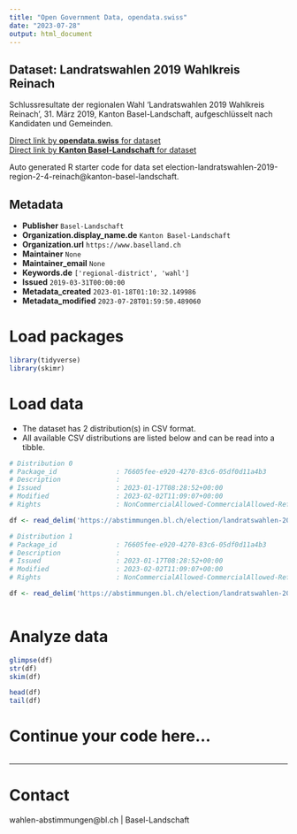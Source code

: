 ```yaml
---
title: "Open Government Data, opendata.swiss"
date: "2023-07-28"
output: html_document
---
```


## Dataset: Landratswahlen 2019 Wahlkreis Reinach

Schlussresultate der regionalen Wahl 'Landratswahlen 2019 Wahlkreis Reinach', 31. März 2019, Kanton Basel-Landschaft, aufgeschlüsselt nach Kandidaten und Gemeinden.

[Direct link by **opendata.swiss** for dataset](https://opendata.swiss/de/dataset/landratswahlen-2019-wahlkreis-reinach)<br>
[Direct link by **Kanton Basel-Landschaft** for dataset](https://abstimmungen.bl.ch/election/landratswahlen-2019-region-2-4-reinach/data)

Auto generated R starter code for data set election-landratswahlen-2019-region-2-4-reinach@kanton-basel-landschaft.

## Metadata

- **Publisher** `Basel-Landschaft`
- **Organization.display_name.de** `Kanton Basel-Landschaft`
- **Organization.url** `https://www.baselland.ch`
- **Maintainer** `None`
- **Maintainer_email** `None`
- **Keywords.de** `['regional-district', 'wahl']`
- **Issued** `2019-03-31T00:00:00`
- **Metadata_created** `2023-01-18T01:10:32.149986`
- **Metadata_modified** `2023-07-28T01:59:50.489060`


# Load packages

```r

library(tidyverse)
library(skimr)

```

# Load data

-   The dataset has 2 distribution(s) in CSV format.
-   All available CSV distributions are listed below and can be read into a tibble.

```r

# Distribution 0
# Package_id               : 76605fee-e920-4270-83c6-05df0d11a4b3
# Description              : 
# Issued                   : 2023-01-17T08:28:52+00:00
# Modified                 : 2023-02-02T11:09:07+00:00
# Rights                   : NonCommercialAllowed-CommercialAllowed-ReferenceRequired

df <- read_delim('https://abstimmungen.bl.ch/election/landratswahlen-2019-region-2-4-reinach/data-csv')

# Distribution 1
# Package_id               : 76605fee-e920-4270-83c6-05df0d11a4b3
# Description              : 
# Issued                   : 2023-01-17T08:28:52+00:00
# Modified                 : 2023-02-02T11:09:07+00:00
# Rights                   : NonCommercialAllowed-CommercialAllowed-ReferenceRequired

df <- read_delim('https://abstimmungen.bl.ch/election/landratswahlen-2019-region-2-4-reinach/data-parties-csv')



```

# Analyze data

```r

glimpse(df)
str(df)
skim(df)

head(df)
tail(df)

```

# Continue your code here...

```r

```

------------------------------------------------------------------------

# Contact

wahlen-abstimmungen@bl.ch | Basel-Landschaft
